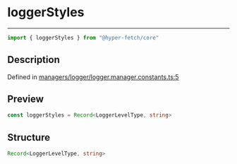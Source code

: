 

# loggerStyles

<div class="api-docs__separator" data-reactroot="">

---

</div><div class="api-docs__import" data-reactroot="">

```ts
import { loggerStyles } from "@hyper-fetch/core"
```

</div><div class="api-docs__section">

## Description

</div><div class="api-docs__description"><span class="api-docs__do-not-parse">



</span></div><p class="api-docs__definition">

Defined in [managers/logger/logger.manager.constants.ts:5](https://github.com/BetterTyped/hyper-fetch/blob/3f01c37e/packages/core/src/managers/logger/logger.manager.constants.ts#L5)

</p><div class="api-docs__section">

## Preview

</div><div class="api-docs__preview var">

```ts
const loggerStyles = Record<LoggerLevelType, string>
```

</div><div class="api-docs__section">

## Structure

</div><div class="api-docs__returns">

```ts
Record<LoggerLevelType, string>
```

</div>
